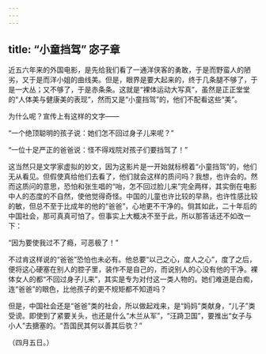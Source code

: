 ```yaml
---
---
---
```

title: “小童挡驾” 宓子章
---



近五六年来的外国电影，是先给我们看了一通洋侠客的勇敢，于是而野蛮人的陋劣，又于是而洋小姐的曲线美。但是，眼界是要大起来的，终于几条腿不够了，于是一大丛；又不够了，于是赤条条。这就是“裸体运动大写真”，虽然是正正堂堂的“人体美与健康美的表现”，然而又是“小童挡驾”的，他们不配看这些“美”。

为什么呢？宣传上有这样的文字——

“一个绝顶聪明的孩子说：她们怎不回过身子儿来呢？”

“一位十足严正的爸爸说：怪不得戏院对孩子们要挡驾了！”

这当然只是文学家虚拟的妙文，因为这影片是一开始就标榜着“小童挡驾”的，他们无从看见。但假使真给他们去看了，他们就会这样的质问吗？我想，也许会的。然而这质问的意思，恐怕和张生唱的“咍，怎不回过脸儿来”完全两样，其实倒在电影中人的态度的不自然，使他觉得奇怪。中国的儿童也许比较的早熟，也许性感比较的敏，但总不至于比成年的他的“爸爸”，心地更不干净的。倘其如此，二十年后的中国社会，那可真真可怕了。但事实上大概决不至于此，所以那答话还不如改一下：

“因为要使我过不了瘾，可恶极了！”

不过肯这样说的“爸爸”恐怕也未必有。他总要“以己之心，度人之心”，度了之后，便将这心硬塞在别人的腔子里，装作不是自己的，而说别人的心没有他的干净。裸体女人的都“不回过身子儿来”，其实是专为对付这一类人物的。她们难道是白痴，连“爸爸”的眼色，比他孩子的更不规矩都不知道吗？

但是，中国社会还是“爸爸”类的社会，所以做起戏来，是“妈妈”类献身，“儿子”类受谤。即使到了紧要关头，也还是什么“木兰从军”，“汪踦卫国”，要推出“女子与小人”去搪塞的。“吾国民其何以善其后欤？”

（四月五日。）